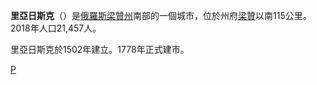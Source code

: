 {{Unreferenced|time=2022-02-09T02:55:30+00:00}}
{{coord|53|42|N|40|04|E|display=title}}
'''里亞日斯克'''（{{lang-ru|Ряжск}}）是[[俄羅斯|俄羅斯]][[梁贊州|梁贊州]]南部的一個城市，位於州府[[梁贊|梁贊]]以南115公里。2018年人口21,457人。

里亞日斯克於1502年建立。1778年正式建市。

{{梁贊州城市}}

[[Category:梁贊州城市|Р]]